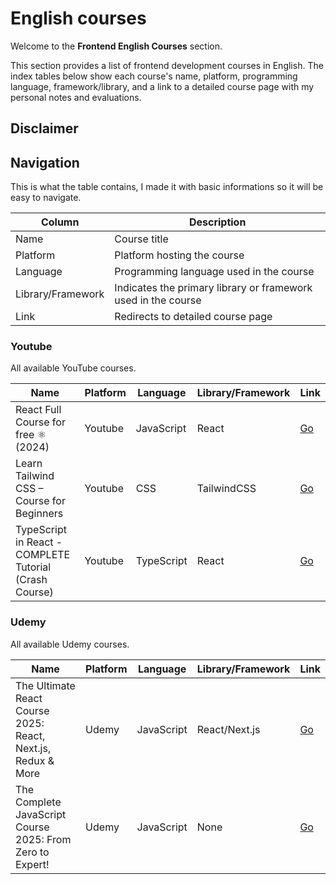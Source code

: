 
# English courses

Welcome to the **Frontend English Courses** section.

This section provides a list of frontend development courses in English.
The index tables below show each course's name, platform, programming language, framework/library, and a link to a detailed course page with my personal notes and evaluations.

## Disclaimer

<Disclaimer message="All course reviews and evaluations on this site reflect personal opinions and experiences. They are subjective and should not be considered definitive recommendations. Users are encouraged to conduct their own research and evaluate courses independently before making decisions." />

## Navigation

This is what the table contains, I made it with basic informations so it will be easy to navigate.

| Column            | Description                                                   |
| ----------------- | ------------------------------------------------------------- |
| Name              | Course title                                                  |
| Platform          | Platform hosting the course                                   |
| Language          | Programming language used in the course                       |
| Library/Framework | Indicates the primary library or framework used in the course |
| Link              | Redirects to detailed course page                             |

### Youtube

All available YouTube courses.

| Name                                                   | Platform | Language   | Library/Framework | Link                          |
| ------------------------------------------------------ | -------- | ---------- | ----------------- | ----------------------------- |
| React Full Course for free ⚛️ (2024)                   | Youtube  | JavaScript | React             | [Go](./react/react-02.mdx)    |
| Learn Tailwind CSS – Course for Beginners              | Youtube  | CSS        | TailwindCSS       | [Go](./tailwindcss/tw-01.mdx) |
| TypeScript in React - COMPLETE Tutorial (Crash Course) | Youtube  | TypeScript | React             | [Go](./typescript/ts-01.mdx)  |

### Udemy

All available Udemy courses.

| Name                                                         | Platform | Language   | Library/Framework | Link                         |
| ------------------------------------------------------------ | -------- | ---------- | ----------------- | ---------------------------- |
| The Ultimate React Course 2025: React, Next.js, Redux & More | Udemy    | JavaScript | React/Next.js     | [Go](./react/react-01.mdx)   |
| The Complete JavaScript Course 2025: From Zero to Expert!    | Udemy    | JavaScript | None              | [Go](./javascript/js-01.mdx) |
